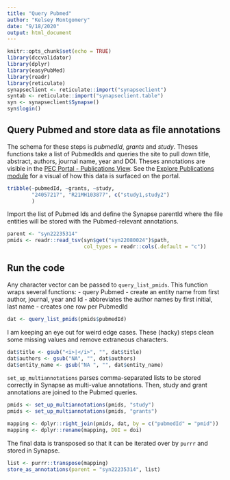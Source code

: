 ```yaml
---
title: "Query Pubmed"
author: "Kelsey Montgomery"
date: "9/18/2020"
output: html_document
---
```


```r
knitr::opts_chunk$set(echo = TRUE)
library(dccvalidator)
library(dplyr)
library(easyPubMed)
library(readr)
library(reticulate)
synapseclient <- reticulate::import("synapseclient")
syntab <- reticulate::import("synapseclient.table")
syn <- synapseclient$Synapse()
syn$login()
```

## Query Pubmed and store data as file annotations

The schema for these steps is *pubmedId*, *grants* and *study*. Theses functions take
a list of PubmedIds and queries the site to pull down title, abstract, authors, journal name, year and DOI. Theses annotations are visible in the [PEC Portal - Publications View](https://www.synapse.org/#!Synapse:syn22095937/tables/). See the [Explore Publications module](https://psychencode.synapse.org/Explore/Publications) for a visual of how this data is surfaced on the portal.

```r
tribble(~pubmedId, ~grants, ~study,
        "24057217", "R21MH103877", c("study1,study2")
        )
```

Import the list of Pubmed Ids and define the Synapse parentId where the file entities will be stored with the Pubmed-relevant annotations.

```r
parent <- "syn22235314"
pmids <- readr::read_tsv(syn$get("syn22080024")$path, 
                         col_types = readr::cols(.default = "c"))
```

## Run the code

Any character vector can be passed to `query_list_pmids`. This function wraps several functions:
- query Pubmed
- create an entity name from first author, journal, year and Id
- abbreviates the author names by first initial, last name
- creates one row per PubmedId

```r
dat <- query_list_pmids(pmids$pubmedId)
```

I am keeping an eye out for weird edge cases. These (hacky) steps clean some missing values and remove extraneous characters.

```r
dat$title <- gsub("<i>|</i>", "", dat$title)
dat$authors <- gsub("NA", "", dat$authors)
dat$entity_name <- gsub("NA ", "", dat$entity_name)
```

`set_up_multiannotations` parses comma-separated lists to be stored correctly in Synapse as multi-value annotations. Then, study and grant annotations are joined to the Pubmed queries.

```r
pmids <- set_up_multiannotations(pmids, "study")
pmids <- set_up_multiannotations(pmids, "grants")

mapping <- dplyr::right_join(pmids, dat, by = c("pubmedId" = "pmid"))
mapping <- dplyr::rename(mapping, DOI = doi)
```

The final data is transposed so that it can be iterated over by `purrr` and stored in Synapse.

```r
list <- purrr::transpose(mapping)
store_as_annotations(parent = "syn22235314", list)
```
